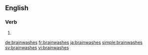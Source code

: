 ==English==

===Verb===
{{head|en|verb form}}

# {{en-third-person singular of|brainwash}}

[[de:brainwashes]]
[[fr:brainwashes]]
[[ja:brainwashes]]
[[simple:brainwashes]]
[[sv:brainwashes]]
[[vi:brainwashes]]